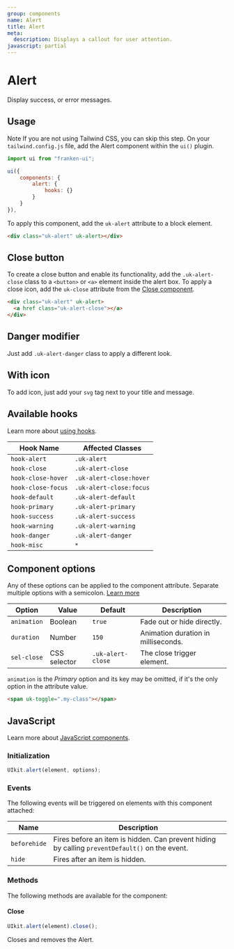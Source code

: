 ```yaml
---
group: components
name: Alert
title: Alert
meta:
  description: Displays a callout for user attention.
javascript: partial
---
```



# Alert

<p class="uk-text-lead uk-paragraph">Display success, or error messages.</p>

## Usage

<span class="uk-label uk-label-primary">Note</span> If you are not using Tailwind
CSS, you can skip this step. On your `tailwind.config.js` file, add the Alert component
within the `ui()` plugin.

```javascript
import ui from "franken-ui";

ui({
    components: {
        alert: {
            hooks: {}
        }
    }
}),
```

To apply this component, add the `uk-alert` attribute to a block element.

```html
<div class="uk-alert" uk-alert></div>
```

<Example component="alert" index={0} />

## Close button

To create a close button and enable its functionality, add the `.uk-alert-close` class to a `<button>` or `<a>` element inside the alert box. To apply a close icon, add the `uk-close` attribute from the [Close component](/docs/close).

```html
<div class="uk-alert" uk-alert>
  <a href class="uk-alert-close"></a>
</div>
```

<Example component="alert" index={1} />

## Danger modifier

Just add `.uk-alert-danger` class to apply a different look.

<Example component="alert" index={2} />

## With icon

To add icon, just add your `svg` tag next to your title and message.

<Example component="alert" index={3} />

## Available hooks

Learn more about [using hooks](/docs/hooks).

| Hook Name          | Affected Classes        |
| ------------------ | ----------------------- |
| `hook-alert`       | `.uk-alert`             |
| `hook-close`       | `.uk-alert-close`       |
| `hook-close-hover` | `.uk-alert-close:hover` |
| `hook-close-focus` | `.uk-alert-close:focus` |
| `hook-default`     | `.uk-alert-default`     |
| `hook-primary`     | `.uk-alert-primary`     |
| `hook-success`     | `.uk-alert-success`     |
| `hook-warning`     | `.uk-alert-warning`     |
| `hook-danger`      | `.uk-alert-danger`      |
| `hook-misc`        | `*`                     |

## Component options

Any of these options can be applied to the component attribute. Separate multiple options with a semicolon. [Learn more](/docs/javascript#component-configuration)

| Option      | Value        | Default           | Description                         |
| ----------- | ------------ | ----------------- | ----------------------------------- |
| `animation` | Boolean      | `true`            | Fade out or hide directly.          |
| `duration`  | Number       | `150`             | Animation duration in milliseconds. |
| `sel-close` | CSS selector | `.uk-alert-close` | The close trigger element.          |

`animation` is the _Primary_ option and its key may be omitted, if it's the only option in the attribute value.

```html
<span uk-toggle=".my-class"></span>
```

## JavaScript

Learn more about [JavaScript components](/docs/javascript.md#programmatic-use).

### Initialization

```javascript
UIkit.alert(element, options);
```

### Events

The following events will be triggered on elements with this component attached:

| Name         | Description                                                                                    |
| ------------ | ---------------------------------------------------------------------------------------------- |
| `beforehide` | Fires before an item is hidden. Can prevent hiding by calling `preventDefault()` on the event. |
| `hide`       | Fires after an item is hidden.                                                                 |

### Methods

The following methods are available for the component:

#### Close

```javascript
UIkit.alert(element).close();
```

Closes and removes the Alert.
